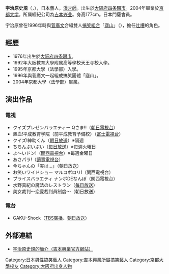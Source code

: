 {{BLP unsourced|time=2021-11-16T12:48:01+00:00}}
{{藝人
| 姓名 = 宇治原史規
| 類型 = 藝人
| 圖片 = 
| 圖片簡介 = 
| 圖片尺寸 = 
| 外文名 = {{lang|ja|宇治原 史規}}
| 外文 = 日文
| 英文名 =
| 綽號 = 
| 出生日期 = {{Birth_date_and_age|1976|4|20}}
| 配偶 =
| 出生地點 = {{JPN}}[[大阪府|大阪府]][[四条畷市|四条畷市]]
| 國籍 = [[日本國|日本國]]
| 音樂類型 = 
| 職業 = [[搞笑藝人|搞笑藝人]]
| 活躍年代 = 1996年—至今
| 唱片公司 = 
| 經紀公司 = [[吉本興業|吉本興業]]
| 相關團體 = [[廬山_(搞笑藝人組合)|廬山]]
| 網站 = 
}}
{{japanese|japanese=宇治原 史規|kana=うじはら ふみのり|romaji=Ujihara Fuminori}}
'''宇治原史規'''（{{lang-ja|宇治原 史規}}，{{bd|1976年|4月20日|catIdx=Ujihara Fuminori}}），日本藝人，[[漫才|漫才師]]。出生於[[大阪府|大阪府]][[四条畷市|四条畷市]]。2004年畢業於[[京都大学|京都大学]]。所属經紀公司為[[吉本兴业|吉本兴业]]。身高177cm。日本門薩會員。

宇治原曾在1996年時與[[菅廣文|菅廣文]]合組雙人[[搞笑組合|搞笑組合]]「[[廬山_(搞笑藝人組合)|廬山]]」（{{lang|ja|ロザン}}），擔任[[吐嘈|吐嘈]]的角色。

== 經歷 ==
*1976年出生於[[大阪府|大阪府]][[四条畷市|四条畷市]]。
*1992年大阪教育大學附属高等學校天王寺校入學。
*1995年京都大學（法學部）入學。
*1996年與菅廣文一起組成搞笑團體「廬山」。
*2004年京都大學（法學部）畢業。

==演出作品==
===電視===
*クイズプレゼンバラエティー Qさま!!（[[朝日電視台|朝日電視台]]） 
*熱血!平成教育学院（前平成教育予備校）（[[富士電視台|富士電視台]]）
*クイズ!紳助くん（[[朝日放送|朝日放送]]）※隔週
*ちちんぷいぷい（[[毎日放送|毎日放送]]）※毎週火曜日
*よ〜いドン!（[[関西電視台|関西電視台]]）※毎週金曜日
*あさパラ!（[[讀賣電視台|讀賣電視台]]）
*今ちゃんの「実は…」（朝日放送）
*お笑いワイドショー マルコポロリ!（関西電視台）
*プライスバラエティ ナンボDEなんぼ（関西電視台）
*水野真紀の魔法のレストラン（[[毎日放送|毎日放送]]）
*美女裁判〜恋愛裁判員制度〜（朝日放送）

===電台===
*GAKU-Shock（[[TBS廣播|TBS廣播]]、[[朝日放送|朝日放送]]）

== 外部連結 ==
*[https://web.archive.org/web/20090708063549/http://www.fandango.co.jp/talent_prf/action/TalentProfileDetailSearchAction?unitId=10150&talentId=10351 宇治原史規的簡介（吉本興業官方網站）]

{{DEFAULTSORT:Ujihara Fuminori}}
[[Category:日本男性搞笑藝人|Category:日本男性搞笑藝人]]
[[Category:吉本興業所屬搞笑藝人|Category:吉本興業所屬搞笑藝人]]
[[Category:京都大學校友|Category:京都大學校友]]
[[Category:大阪府出身人物|Category:大阪府出身人物]]